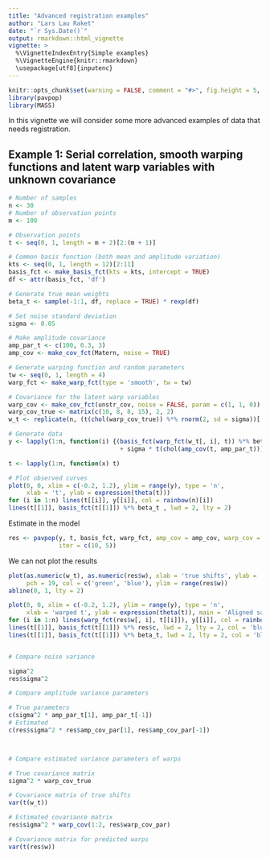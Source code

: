 ```yaml
---
title: "Advanced registration examples"
author: "Lars Lau Raket"
date: "`r Sys.Date()`"
output: rmarkdown::html_vignette
vignette: >
  %\VignetteIndexEntry{Simple examples}
  %\VignetteEngine{knitr::rmarkdown}
  \usepackage[utf8]{inputenc}
---
```

```r
knitr::opts_chunk$set(warning = FALSE, comment = "#>", fig.height = 5, fig.width = 7)
library(pavpop)
library(MASS)
```
In this vignette we will consider some more advanced examples of data that needs registration.

## Example 1: Serial correlation, smooth warping functions and latent warp variables with unknown covariance
```r
# Number of samples
n <- 30 
# Number of observation points
m <- 100 

# Observation points
t <- seq(0, 1, length = m + 2)[2:(m + 1)] 

# Common basis function (both mean and amplitude variation)
kts <- seq(0, 1, length = 12)[2:11]
basis_fct <- make_basis_fct(kts = kts, intercept = TRUE)
df <- attr(basis_fct, 'df')

# Generate true mean weights 
beta_t <- sample(-1:1, df, replace = TRUE) * rexp(df)

# Set noise standard deviation
sigma <- 0.05

# Make amplitude covariance
amp_par_t <- c(100, 0.3, 3)
amp_cov <- make_cov_fct(Matern, noise = TRUE)

# Generate warping function and random parameters
tw <- seq(0, 1, length = 4)
warp_fct <- make_warp_fct(type = 'smooth', tw = tw)

# Covariance for the latent warp variables 
warp_cov <- make_cov_fct(unstr_cov, noise = FALSE, param = c(1, 1, 0))
warp_cov_true <- matrix(c(10, 8, 8, 15), 2, 2)
w_t <- replicate(n, (t(chol(warp_cov_true)) %*% rnorm(2, sd = sigma))[, 1])

# Generate data
y <- lapply(1:n, function(i) {(basis_fct(warp_fct(w_t[, i], t)) %*% beta_t 
                               + sigma * t(chol(amp_cov(t, amp_par_t))) %*% rnorm(m))[, 1]}) 

t <- lapply(1:n, function(x) t)

# Plot observed curves
plot(0, 0, xlim = c(-0.2, 1.2), ylim = range(y), type = 'n', 
     xlab = 't', ylab = expression(theta(t)))
for (i in 1:n) lines(t[[i]], y[[i]], col = rainbow(n)[i])
lines(t[[1]], basis_fct(t[[1]]) %*% beta_t , lwd = 2, lty = 2)
```

Estimate in the model

```r

res <- pavpop(y, t, basis_fct, warp_fct, amp_cov = amp_cov, warp_cov = warp_cov, 
              iter = c(10, 5))
```


We can not plot the results

```r
plot(as.numeric(w_t), as.numeric(res$w), xlab = 'true shifts', ylab = 'estimated/predicted shifts', 
     pch = 19, col = c('green', 'blue'), ylim = range(res$w))
abline(0, 1, lty = 2)

plot(0, 0, xlim = c(-0.2, 1.2), ylim = range(y), type = 'n', 
     xlab = 'warped t', ylab = expression(theta(t)), main = 'Aligned samples')
for (i in 1:n) lines(warp_fct(res$w[, i], t[[i]]), y[[i]], col = rainbow(n)[i])
lines(t[[1]], basis_fct(t[[1]]) %*% res$c, lwd = 2, lty = 2, col = 'blue')
lines(t[[1]], basis_fct(t[[1]]) %*% beta_t, lwd = 2, lty = 2, col = 'blue')


# Compare noise variance

sigma^2
res$sigma^2

# Compare amplitude variance parameters

# True parameters
c(sigma^2 * amp_par_t[1], amp_par_t[-1])
# Estimated
c(res$sigma^2 * res$amp_cov_par[1], res$amp_cov_par[-1])



# Compare estimated variance parameters of warps

# True covariance matrix
sigma^2 * warp_cov_true

# Covariance matrix of true shifts 
var(t(w_t))

# Estimated covariance matrix
res$sigma^2 * warp_cov(1:2, res$warp_cov_par)

# Covariance matrix for predicted warps
var(t(res$w))
```
